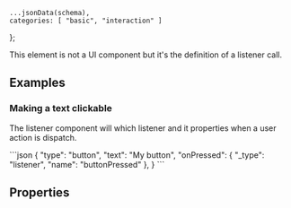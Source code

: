     ...jsonData(schema),
    categories: [ "basic", "interaction" ]
};

This element is not a UI component but it's the definition of a listener call.

## Examples

### Making a text clickable

The listener component will which listener and it properties when a user action is dispatch.

<CodeBlock>
```json
{
    "type": "button",
    "text": "My button",
    "onPressed": {
        "_type": "listener",
        "name": "buttonPressed"
    },
}
```
</CodeBlock>


## Properties
<PropertyTable schema={schema}/>
